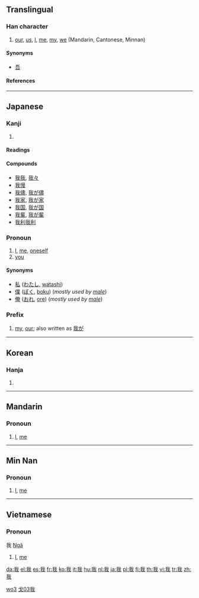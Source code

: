 {{zh-hanzi|{{zh-lookup|我}}}}
==Translingual==
{{Han stroke|[[Image:我-torder.gif]]<br>Traditional stroke order<br>[[Image:我-order.gif]]<br>Modern stroke order}}

===Han character===
{{Han char|rn=62|rad=戈|as=03|sn=7|four=2355<sub>0</sub>|canj=竹手戈 (HQI)}}

# [[our]], [[us]], [[I]], [[me]], [[my]], [[we]] (Mandarin, Cantonese, Minnan)

====Synonyms====
* [[吾]]

====References====
{{Han ref|kx=0412.010|dkj=11545|hdz=21401.020|uh=6211|ud=25105|bh=A7DA|bd=42970}}

----

==Japanese==

===Kanji===
{{ja-kanji|grade=6|rs=戈03}}

# {{defn|Japanese}}

====Readings====
{{ja-readings|on=[[が]] (ga)|kun=[[われ]] (ware), [[わ]] (wa)}}

====Compounds====
*[[我我]], [[我々]]
*[[我慢]]
*[[我儘]], [[我が儘]]
*[[我家]], [[我が家]]
*[[我国]], [[我が国]]
*[[我輩]], [[我が輩]]
*[[我利我利]]

===Pronoun===
{{ja-noun|k|hira=われ|rom=ware}}

# [[I]], [[me]], [[oneself]]
# [[you]]

====Synonyms====
*[[私]] ([[わたし]], [[watashi]])
*[[僕]] ([[ぼく]], [[boku]]) (''mostly used by [[male]]'')
*[[俺]] ([[おれ]], [[ore]]) (''mostly used by [[male]]'')

===Prefix===
{{ja-pos|k|prefix|hira=わが|rom=waga}}

# [[my]], [[our]]; also written as [[我が]]

----

==Korean==

===Hanja===
{{ko-hanja|hangeul=아|eumhun=|rv=a|mr=a|y=a}}

# {{defn|Korean}}

----

==Mandarin==

===Pronoun===
{{cmn-pronoun|ts|pin=wǒ|pint=wo3|rs=戈03}}

# [[I]], [[me]]

[[Category:zh-cn:Beginning Mandarin|wo3]]
[[Category:zh-tw:Beginning Mandarin|戈03我]]

----

==Min Nan==

===Pronoun===
{{nan-pronoun|ts|poj=góa|pojt=goa2|rs=戈03}}

# [[I]], [[me]]

----

==Vietnamese==

===Pronoun===

我 [[Ngã]]

# [[I]], [[me]]

[[da:我]]
[[el:我]]
[[es:我]]
[[fr:我]]
[[ko:我]]
[[it:我]]
[[hu:我]]
[[nl:我]]
[[ja:我]]
[[pl:我]]
[[fi:我]]
[[th:我]]
[[vi:我]]
[[tr:我]]
[[zh:我]]